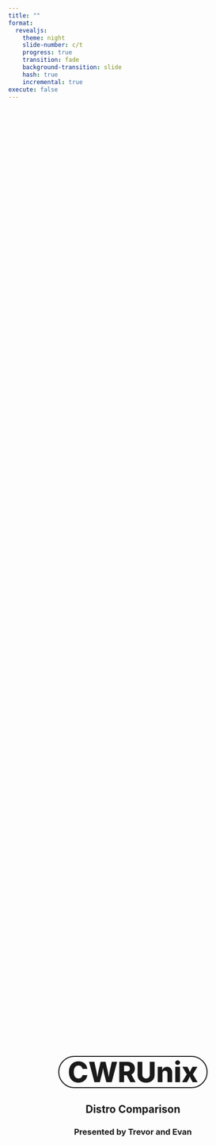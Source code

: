 ```yaml
---
title: ""
format:
  revealjs:
    theme: night
    slide-number: c/t
    progress: true
    transition: fade
    background-transition: slide
    hash: true
    incremental: true
execute: false
---
```


```{=html}
<style>
  /* Minimal, inline styling — no external files needed */
  :root{
    --bg: #0b0d12;
    --fg: #e8ecf3;
    --muted:#b4bfd0;
    --accent:#6ee7ff;
    --code:#111827;
  }
  .reveal, .reveal .slides { background: var(--bg); color: var(--fg); }
  .reveal a { color: var(--accent); text-decoration: none; }
  .reveal pre code, .reveal code { background: var(--code); color:#e5e7eb; }
  .reveal pre { padding:.8rem 1rem; border-radius:10px; }

  /* Title styling */
  .title-slide{
    min-height:100vh; display:flex; align-items:center; justify-content:center;
    text-align:center;
  }
  .badge{
    display:inline-block; border: 2px solid currentColor; border-radius:9999px;
    padding: 0.05em 0.30em; line-height:1; font-weight:800; font-size:4em;
  }

  /* Helpers */
  .cols{ display:grid; gap:1.1rem; grid-template-columns:1fr 1fr; align-items:start; }
  @media (max-width: 900px){ .cols{ grid-template-columns:1fr; } }
  .callout{ border:1px solid #2a3340; background:#0e131a; padding:1rem; border-radius:12px; }
  .callout strong{ color:var(--accent); }
  .svg-card{ border:1px solid #2a3340; background:#0e131a; border-radius:12px; padding:1rem; }
</style>
```

::: {.cell}
```{=html}
<section>
  <div class="title-slide">
    <div>
      <span class="badge">CWRUnix</span>
      <h1>Distro Comparison</h1>
      <h3>Presented by Trevor and Evan</h3>
    </div>
  </div>
</section>
```
:::

## Package Managers Across Distros {.smaller}

- APT → Debian / Ubuntu / Mint
- DNF → Fedora / RHEL / CentOS Stream
- Pacman → Arch / Manjaro
- Zypper → openSUSE
- Nix → Multi-distro (user or system level)
- Universal: Flatpak / Snap

## Installing & Updating Software

:::: {.cols}
:::

### Debian/Ubuntu (APT)
```bash
sudo apt update
sudo apt upgrade
sudo apt install <pkg>
```

### Fedora (DNF)
```bash
sudo dnf upgrade --refresh
sudo dnf install <pkg>
```

:::
:::

### Arch (Pacman)
```bash
sudo pacman -Syu
sudo pacman -S <pkg>
```

### Nix (User env)
```bash
nix profile upgrade --all
nix profile install nixpkgs#<pkg>
```

:::
::::

## What Makes Distros Different?

:::: {.cols}
:::

- Package manager & dependency model
- Release model (LTS, rolling, point)
- Init system (systemd vs alternatives)
- Target audience & philosophy

:::
:::

- Default desktop & tooling
- Drivers / hardware enablement cadence
- Community vs corporate governance
- Documentation & support ecosystem

:::
::::

## Why Choose One Over the Other?

| Axis              | Favors             | Examples              |
|-------------------|--------------------|-----------------------|
| Stability (LTS)   | Debian/Ubuntu LTS  | Servers, labs         |
| Bleeding edge     | Arch/Fedora        | New kernels, drivers  |
| Reproducibility   | NixOS              | Dev envs, CI          |
| GUI tools         | Ubuntu/Fedora      | Onboarding, classrooms|
| YaST/Config GUI   | openSUSE           | Admin friendliness    |

## “Applications” of Different Distros

- **Servers/Labs** → Debian/Ubuntu LTS, RHEL/CentOS Stream
- **Daily Desktop** → Ubuntu, Fedora, Mint
- **Power Users** → Arch, openSUSE Tumbleweed
- **Reproducible/Dev** → NixOS (or Nix on any distro)
- **Lightweight/Legacy** → Debian + lightweight DE, Arch-based spins

## Why Aren’t You Already on Nix?

- Declarative configs & rollbacks
- Reproducible dev environments
- Works alongside any distro
- Learning curve & mindset shift *(call it out honestly)*

## Landscape at a Glance

```{=html}
<div class="svg-card">
  <svg viewBox="0 0 800 280" width="100%" height="auto" role="img" aria-label="Linux distro families diagram">
    <defs>
      <linearGradient id="g1" x1="0" x2="1" y1="0" y2="1">
        <stop offset="0%" stop-color="#67e8f9"/>
        <stop offset="100%" stop-color="#22d3ee"/>
      </linearGradient>
      <linearGradient id="g2" x1="0" x2="1" y1="0" y2="1">
        <stop offset="0%" stop-color="#a78bfa"/>
        <stop offset="100%" stop-color="#60a5fa"/>
      </linearGradient>
      <linearGradient id="g3" x1="0" x2="1" y1="0" y2="1">
        <stop offset="0%" stop-color="#f472b6"/>
        <stop offset="100%" stop-color="#fb7185"/>
      </linearGradient>
    </defs>
    <!-- Debian family -->
    <rect x="30" y="40" width="220" height="190" rx="14" fill="rgba(255,255,255,0.03)" stroke="#2a3340"/>
    <text x="50" y="70" fill="#b4bfd0" font-size="16">Debian family</text>
    <circle cx="90" cy="120" r="28" fill="url(#g1)"/>
    <text x="90" y="120" fill="#0b0d12" font-weight="bold" font-size="14" text-anchor="middle" dominant-baseline="middle">Debian</text>
    <circle cx="180" cy="120" r="28" fill="url(#g1)"/>
    <text x="180" y="120" fill="#0b0d12" font-weight="bold" font-size="14" text-anchor="middle" dominant-baseline="middle">Ubuntu</text>
    <circle cx="135" cy="180" r="22" fill="url(#g1)"/>
    <text x="135" y="180" fill="#0b0d12" font-weight="bold" font-size="12" text-anchor="middle" dominant-baseline="middle">Mint</text>

    <!-- Fedora family -->
    <rect x="290" y="40" width="220" height="190" rx="14" fill="rgba(255,255,255,0.03)" stroke="#2a3340"/>
    <text x="310" y="70" fill="#b4bfd0" font-size="16">Fedora / RHEL</text>
    <circle cx="340" cy="120" r="28" fill="url(#g2)"/>
    <text x="340" y="120" fill="#0b0d12" font-weight="bold" font-size="14" text-anchor="middle" dominant-baseline="middle">Fedora</text>
    <circle cx="430" cy="120" r="28" fill="url(#g2)"/>
    <text x="430" y="120" fill="#0b0d12" font-weight="bold" font-size="14" text-anchor="middle" dominant-baseline="middle">RHEL</text>
    <circle cx="385" cy="180" r="22" fill="url(#g2)"/>
    <text x="385" y="180" fill="#0b0d12" font-weight="bold" font-size="12" text-anchor="middle" dominant-baseline="middle">CentOS</text>

    <!-- Arch / Nix -->
    <rect x="550" y="40" width="220" height="190" rx="14" fill="rgba(255,255,255,0.03)" stroke="#2a3340"/>
    <text x="570" y="70" fill="#b4bfd0" font-size="16">Arch / Nix</text>
    <circle cx="600" cy="120" r="28" fill="url(#g3)"/>
    <text x="600" y="120" fill="#0b0d12" font-weight="bold" font-size="14" text-anchor="middle" dominant-baseline="middle">Arch</text>
    <circle cx="690" cy="120" r="28" fill="url(#g3)"/>
    <text x="690" y="120" fill="#0b0d12" font-weight="bold" font-size="14" text-anchor="middle" dominant-baseline="middle">NixOS</text>
    <circle cx="645" cy="180" r="22" fill="url(#g3)"/>
    <text x="645" y="180" fill="#0b0d12" font-weight="bold" font-size="12" text-anchor="middle" dominant-baseline="middle">Manjaro</text>
  </svg>
</div>
```

## Discussion / Wrap-up

- What are we optimizing for in this club? (learning, stability, bleeding edge?)
- Which distro fits the lab hardware and our workflows?
- Next session: live demos of package managers & Nix dev envs.

